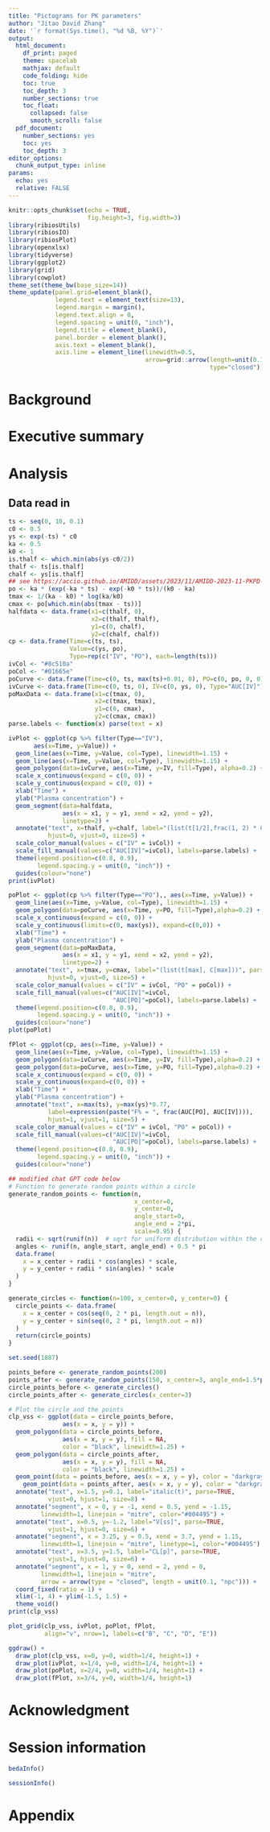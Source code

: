 ```yaml
---
title: "Pictograms for PK parameters"
author: "Jitao David Zhang"
date: '`r format(Sys.time(), "%d %B, %Y")`'
output:
  html_document:
    df_print: paged
    theme: spacelab
    mathjax: default
    code_folding: hide
    toc: true
    toc_depth: 3
    number_sections: true
    toc_float:
      collapsed: false
      smooth_scroll: false
  pdf_document:
    number_sections: yes
    toc: yes
    toc_depth: 3
editor_options: 
  chunk_output_type: inline
params:
  echo: yes
  relative: FALSE
---
```


```r
knitr::opts_chunk$set(echo = TRUE, 
                      fig.height=3, fig.width=3)
library(ribiosUtils)
library(ribiosIO)
library(ribiosPlot)
library(openxlsx)
library(tidyverse)
library(ggplot2)
library(grid)
library(cowplot)
theme_set(theme_bw(base_size=14))
theme_update(panel.grid=element_blank(),
             legend.text = element_text(size=13),
             legend.margin = margin(),
             legend.text.align = 0, 
             legend.spacing = unit(0, "inch"),
             legend.title = element_blank(),
             panel.border = element_blank(),
             axis.text = element_blank(),
             axis.line = element_line(linewidth=0.5,
                                      arrow=grid::arrow(length=unit(0.1, "inches"),
                                                        type="closed")))
```

# Background

# Executive summary

# Analysis

## Data read in

```r
ts <- seq(0, 10, 0.1)
c0 <- 0.5
ys <- exp(-ts) * c0
ka <- 0.5
k0 <- 1
is.thalf <- which.min(abs(ys-c0/2))
thalf <- ts[is.thalf]
chalf <- ys[is.thalf]
## see https://accio.github.io/AMIDD/assets/2023/11/AMIDD-2023-11-PKPD-modelling.pdf
po <- ka * (exp(-ka * ts) - exp(-k0 * ts))/(k0 - ka)
tmax <- 1/(ka - k0) * log(ka/k0)
cmax <- po[which.min(abs(tmax - ts))]
halfdata <- data.frame(x1=c(thalf, 0),
                       x2=c(thalf, thalf),
                       y1=c(0, chalf),
                       y2=c(chalf, chalf))
cp <- data.frame(Time=c(ts, ts),
                 Value=c(ys, po), 
                 Type=rep(c("IV", "PO"), each=length(ts)))
ivCol <- "#8c510a"
poCol <- "#01665e"
poCurve <- data.frame(Time=c(0, ts, max(ts)+0.01, 0), PO=c(0, po, 0, 0), Type="AUC[PO]")
ivCurve <- data.frame(Time=c(0, ts, 0), IV=c(0, ys, 0), Type="AUC[IV]")
poMaxData <- data.frame(x1=c(tmax, 0),
                        x2=c(tmax, tmax),
                        y1=c(0, cmax),
                        y2=c(cmax, cmax))
parse.labels <- function(x) parse(text = x)
```

```r
ivPlot <- ggplot(cp %>% filter(Type=="IV"), 
       aes(x=Time, y=Value)) +
  geom_line(aes(x=Time, y=Value, col=Type), linewidth=1.15) +
  geom_line(aes(x=Time, y=Value, col=Type), linewidth=1.15) +
  geom_polygon(data=ivCurve, aes(x=Time, y=IV, fill=Type), alpha=0.2) +
  scale_x_continuous(expand = c(0, 0)) +
  scale_y_continuous(expand = c(0, 0)) +
  xlab("Time") +
  ylab("Plasma concentration") +
  geom_segment(data=halfdata,
               aes(x = x1, y = y1, xend = x2, yend = y2),
               linetype=2) +
  annotate("text", x=thalf, y=chalf, label="(list(t[1/2],frac(1, 2) * C[0]))", parse=TRUE,
           hjust=0, vjust=0, size=5) +
  scale_color_manual(values = c("IV" = ivCol)) +
  scale_fill_manual(values=c("AUC[IV]"=ivCol), labels=parse.labels) +
  theme(legend.position=c(0.8, 0.9),
        legend.spacing.y = unit(0, "inch")) +
  guides(colour="none")
print(ivPlot)
```

```r
poPlot <- ggplot(cp %>% filter(Type=="PO"),, aes(x=Time, y=Value)) +
  geom_line(aes(x=Time, y=Value, col=Type), linewidth=1.15) +
  geom_polygon(data=poCurve, aes(x=Time, y=PO, fill=Type),alpha=0.2) +
  scale_x_continuous(expand = c(0, 0)) +
  scale_y_continuous(limits=c(0, max(ys)), expand=c(0,0)) +
  xlab("Time") +
  ylab("Plasma concentration") +
  geom_segment(data=poMaxData,
               aes(x = x1, y = y1, xend = x2, yend = y2),
               linetype=2) +
  annotate("text", x=tmax, y=cmax, label="(list(t[max], C[max]))", parse=TRUE,
           hjust=0, vjust=0, size=5) +
  scale_color_manual(values = c("IV" = ivCol, "PO" = poCol)) +
  scale_fill_manual(values=c("AUC[IV]"=ivCol,
                             "AUC[PO]"=poCol), labels=parse.labels) +
  theme(legend.position=c(0.8, 0.9),
        legend.spacing.y = unit(0, "inch")) +
  guides(colour="none")
plot(poPlot)
```

```r
fPlot <- ggplot(cp, aes(x=Time, y=Value)) +
  geom_line(aes(x=Time, y=Value, col=Type), linewidth=1.15) +
  geom_polygon(data=ivCurve, aes(x=Time, y=IV, fill=Type),alpha=0.2) +
  geom_polygon(data=poCurve, aes(x=Time, y=PO, fill=Type),alpha=0.2) +
  scale_x_continuous(expand = c(0, 0)) +
  scale_y_continuous(expand=c(0, 0)) +
  xlab("Time") +
  ylab("Plasma concentration") +
  annotate("text", x=max(ts), y=max(ys)*0.77, 
           label=expression(paste("F% = ", frac(AUC[PO], AUC[IV]))), 
           hjust=1, vjust=1, size=5) +
  scale_color_manual(values = c("IV" = ivCol, "PO" = poCol)) +
  scale_fill_manual(values=c("AUC[IV]"=ivCol,
                             "AUC[PO]"=poCol), labels=parse.labels) +
  theme(legend.position=c(0.8, 0.9),
        legend.spacing.y = unit(0, "inch")) + 
  guides(colour="none")
```

```r

## modified chat GPT code below
# Function to generate random points within a circle
generate_random_points <- function(n, 
                                   x_center=0,
                                   y_center=0,
                                   angle_start=0,
                                   angle_end = 2*pi,
                                   scale=0.95) {
  radii <- sqrt(runif(n))  # sqrt for uniform distribution within the circle
  angles <- runif(n, angle_start, angle_end) + 0.5 * pi
  data.frame(
    x = x_center + radii * cos(angles) * scale,
    y = y_center + radii * sin(angles) * scale
  )
}

generate_circles <- function(n=100, x_center=0, y_center=0) {
  circle_points <- data.frame(
    x = x_center + cos(seq(0, 2 * pi, length.out = n)),
    y = y_center + sin(seq(0, 2 * pi, length.out = n))
  )
  return(circle_points)
}

set.seed(1887)

points_before <- generate_random_points(200)
points_after <- generate_random_points(150, x_center=3, angle_end=1.5*pi)
circle_points_before <- generate_circles()
circle_points_after <- generate_circles(x_center=3)

# Plot the circle and the points
clp_vss <- ggplot(data = circle_points_before, 
               aes(x = x, y = y)) +
  geom_polygon(data = circle_points_before, 
               aes(x = x, y = y), fill = NA, 
               color = "black", linewidth=1.25) +
  geom_polygon(data = circle_points_after, 
               aes(x = x, y = y), fill = NA, 
               color = "black", linewidth=1.25) +
  geom_point(data = points_before, aes(x = x, y = y), color = "darkgray") +
    geom_point(data = points_after, aes(x = x, y = y), color = "darkgray") +
  annotate("text", x=1.5, y=0.1, label="italic(t)", parse=TRUE,
           vjust=0, hjust=1, size=8) +
  annotate("segment", x = 0, y = -1, xend = 0.5, yend = -1.15, 
         linewidth=1, linejoin = "mitre", color="#004495") +
  annotate("text", x=0.5, y=-1.2, label="V[ss]", parse=TRUE,
           vjust=1, hjust=0, size=6) +
  annotate("segment", x = 3.25, y = 0.5, xend = 3.7, yend = 1.15, 
         linewidth=1, linejoin = "mitre", linetype=1, color="#004495") +
  annotate("text", x=3.5, y=1.5, label="CL[p]", parse=TRUE,
           vjust=1, hjust=0, size=6) +
  annotate("segment", x = 1, y = 0, xend = 2, yend = 0, 
         linewidth=1, linejoin = "mitre",
         arrow = arrow(type = "closed", length = unit(0.1, "npc"))) +
  coord_fixed(ratio = 1) +
  xlim(-1, 4) + ylim(-1.5, 1.5) +
  theme_void()
print(clp_vss)
```

```r
plot_grid(clp_vss, ivPlot, poPlot, fPlot, 
          align="v", nrow=1, labels=c("B", "C", "D", "E"))
```

```r
ggdraw() +
  draw_plot(clp_vss, x=0, y=0, width=1/4, height=1) +
  draw_plot(ivPlot, x=1/4, y=0, width=1/4, height=1) +
  draw_plot(poPlot, x=2/4, y=0, width=1/4, height=1) +
  draw_plot(fPlot, x=3/4, y=0, width=1/4, height=1)
```


# Acknowledgment

# Session information

```r
bedaInfo()
```

```r
sessionInfo()
```

# Appendix
